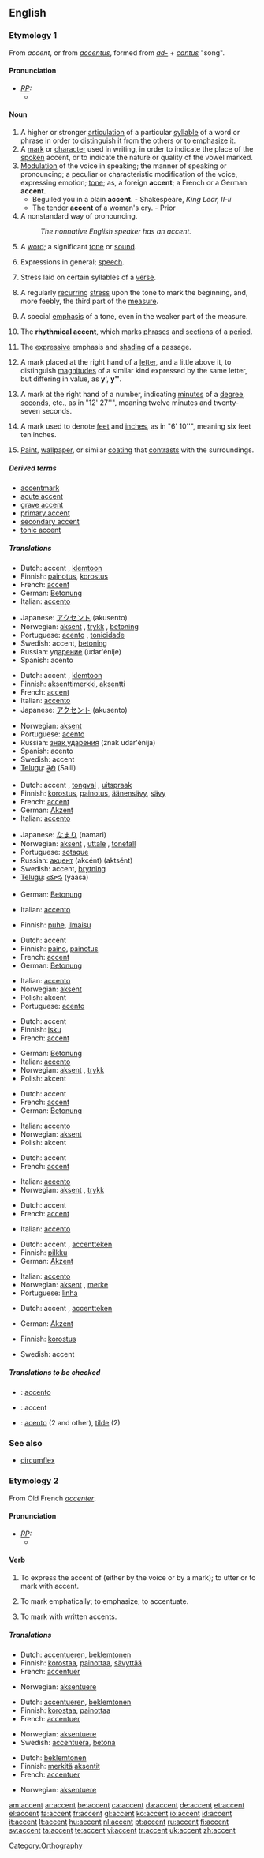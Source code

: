 ==English==

===Etymology 1===
From {{F.}} ''accent'', or from {{L.}} ''[[accentus]]'', formed from ''[[ad-]]'' + ''[[cantus]]'' "song".

====Pronunciation====
* ''[[RP]]:''
** {{IPA|/ˈæksənt/}}

====Noun====
{{en-noun}}

# A higher or stronger [[articulation]] of a particular [[syllable]] of a word or phrase in order to [[distinguish]] it from the others or to [[emphasize]] it.
# A [[mark]] or [[character]] used in writing, in order to indicate the place of the [[spoken]] accent, or to indicate the nature or quality of the vowel marked.
# [[modulation|Modulation]] of the voice in speaking; the manner of speaking or pronouncing; a peculiar or characteristic modification of the voice, expressing emotion; [[tone]]; as, a foreign '''accent'''; a French or a German '''accent'''.
#* Beguiled you in a plain '''accent'''. - Shakespeare, ''King Lear, II-ii''
#* The tender '''accent''' of a woman's cry. - Prior
# A nonstandard way of pronouncing.
#: ''The nonnative English speaker has an accent.''
# A [[word]]; a significant [[tone]] or [[sound]].
# {{in plural}} Expressions in general; [[speech]].
# {{prosody}} Stress laid on certain syllables of a [[verse]].
# {{music}} A regularly [[recur]]ring [[stress]] upon the tone to mark the beginning, and, more feebly, the third part of the [[measure]].
# {{music}} A special [[emphasis]] of a tone, even in the weaker part of the measure.
# {{music}} The '''rhythmical accent''', which marks [[phrase]]s and [[section]]s of a [[period]].
# {{music}} The [[expressive]] emphasis and [[shading]] of a passage.
# {{mathematics}} A mark placed at the right hand of a [[letter]], and a little above it, to distinguish [[magnitude]]s of a similar kind expressed by the same letter, but differing in value, as '''y'''', '''y<nowiki>''</nowiki>'''.
# {{geometry}} A mark at the right hand of a number, indicating [[minute]]s of a [[degree]], [[second]]s, etc., as in "12' 27<nowiki>''</nowiki>", meaning twelve minutes and twenty-seven seconds.
# {{engineering}} A mark used to denote [[feet]] and [[inch]]es, as in "6' 10<nowiki>''</nowiki>", meaning six feet ten inches.
# [[paint|Paint]], [[wallpaper]], or similar [[coating]] that [[contrast]]s with the surroundings.

=====Derived terms=====
* [[accentmark]]
* [[acute accent]]
* [[grave accent]]
* [[primary accent]]
* [[secondary accent]]
* [[tonic accent]]

=====Translations=====
{{trans-top|a stronger articulation}}
*Dutch: accent {{n}}, [[klemtoon]] {{m}}
*Finnish: [[painotus]], [[korostus]]
*French: [[accent#French|accent]] {{m}}
*German: [[Betonung]] {{f}}
*Italian: [[accento]] {{m}}
{{trans-mid}}
*Japanese: [[アクセント]] (akusento)
*Norwegian: [[aksent]] {{m}}, [[trykk]] {{n}}, [[betoning]] {{m}}
*Portuguese: [[acento]] {{m}}, [[tonicidade]] {{m}}
*Swedish: accent, [[betoning]]
*Russian: [[ударение]] (udar'énije) {{n}}
*Spanish: acento {{m}}
{{trans-bottom}}

{{trans-top|a mark used in writing}}
*Dutch: accent {{n}}, [[klemtoon]] {{m}}
*Finnish: [[aksenttimerkki]], [[aksentti]]
*French: [[accent#French|accent]] {{m}}
*Italian: [[accento]] {{m}}
*Japanese: [[アクセント]] (akusento)
{{trans-mid}}
*Norwegian: [[aksent]] {{m}}
*Portuguese: [[acento]] {{m}}
*Russian: [[знак ударения]] (znak udar'énija) {{m}}
*Spanish: acento {{m}}
*Swedish: accent
*[[Telugu]]: [[శైలి]] (Saili)
{{trans-bottom}}

{{trans-top|modulation of the voice}}
*Dutch: accent {{n}}, [[tongval]] {{m}}, [[uitspraak]] {{f}}
*Finnish: [[korostus]], [[painotus]], [[äänensävy]], [[sävy]]
*French: [[accent#French|accent]] {{m}}
*German: [[Akzent]] {{m}}
*Italian: [[accento]] {{m}}
{{trans-mid}}
*Japanese: [[なまり]] (namari)
*Norwegian: [[aksent]] {{m}}, [[uttale]] {{m}}, [[tonefall]] {{n}}
*Portuguese: [[sotaque]] {{m}}
*Russian: [[акцент]] (akcént) (aktsént) {{m}}
*Swedish: accent, [[brytning]]
*[[Telugu]]: [[యాస]] (yaasa)
{{trans-bottom}}

{{trans-top|a word}}
*German: [[Betonung]] {{f}}
{{trans-mid}}
*Italian: [[accento]] {{m}}
{{trans-bottom}}

{{trans-top|expressions}}
*Finnish: [[puhe]], [[ilmaisu]]
{{trans-mid}}
{{trans-bottom}}

{{trans-top|stress on syllables of a verse}}
*Dutch: accent {{n}}
*Finnish: [[paino]], [[painotus]]
*French: [[accent#French|accent]] {{m}}
*German: [[Betonung]] {{f}}
{{trans-mid}}
*Italian: [[accento]] {{m}}
*Norwegian: [[aksent]] {{m}}
*Polish: akcent {{m}}
*Portuguese: [[acento]] {{m}}
{{trans-bottom}}

{{trans-top|a recurring stress on a tone}}
*Dutch: accent {{n}}
*Finnish: [[isku]]
*French: [[accent#French|accent]] {{m}}
{{trans-mid}}
*German: [[Betonung]] {{f}}
*Italian: [[accento]] {{m}}
*Norwegian: [[aksent]] {{m}}, [[trykk]] {{n}}
*Polish: akcent {{m}}
{{trans-bottom}}

{{trans-top|an emphasis on a tone}}
*Dutch: accent {{n}}
*French: [[accent#French|accent]] {{m}}
*German: [[Betonung]] {{f}}
{{trans-mid}}
*Italian: [[accento]] {{m}}
*Norwegian: [[aksent]] {{m}}
*Polish: akcent {{m}}
{{trans-bottom}}

{{trans-top|the rhythmical accent}}
*Dutch: accent {{n}}
*French: [[accent#French|accent]] {{m}}
{{trans-mid}}
*Italian: [[accento]] {{m}}
*Norwegian: [[aksent]] {{m}}, [[trykk]] {{n}}
{{trans-bottom}}

{{trans-top|the expressive emphasis of a passage}}
*Dutch: accent {{n}}
*French: [[accent#French|accent]] {{m}}
{{trans-mid}}
*Italian: [[accento]] {{m}}
{{trans-bottom}}

{{trans-top|a mathematical mark}}
*Dutch: accent {{n}}, [[accentteken]] {{n}}
*Finnish: [[pilkku]]
*German: [[Akzent]] {{m}}
{{trans-mid}}
*Italian: [[accento]] {{m}}
*Norwegian: [[aksent]] {{m}}, [[merke]] {{n}}
*Portuguese: [[linha]] {{f}}
{{trans-bottom}}

{{trans-top|a mark to denote feet or inches}}
*Dutch: accent {{n}}, [[accentteken]] {{n}}
{{trans-mid}}
*German: [[Akzent]] {{m}}
{{trans-bottom}}

{{trans-top|a coating that contrasts with the surroundings}}
*Finnish: [[korostus]]
{{trans-mid}}
*Swedish: accent
{{trans-bottom}}

=====Translations to be checked=====
{{checktrans}}
* {{ttbc|Interlingua}}: [[accento]]
* {{ttbc|Romanian}}: accent
* {{ttbc|Spanish}}: [[acento]] (2 and other), [[tilde]] (2)

===See also===
* [[circumflex]]

===Etymology 2===
From Old French ''[[accenter]]''.

====Pronunciation====
* ''[[RP]]:''
** {{IPA|/əkˈsent/}}

====Verb====
{{en-verb}}

# {{transitive}} To express the accent of (either by the voice or by a mark); to utter or to mark with accent.
# {{transitive}} To mark emphatically; to emphasize; to accentuate.
# {{transitive}} To mark with written accents.

=====Translations=====
{{trans-top|to express the accent of}}
*Dutch: [[accentueren]], [[beklemtonen]]
*Finnish: [[korostaa]], [[painottaa]], [[sävyttää]]
*French: [[accentuer]]
{{trans-mid}}
*Norwegian: [[aksentuere]]
{{trans-bottom}}

{{trans-top|to emphasize}}
*Dutch: [[accentueren]], [[beklemtonen]]
*Finnish: [[korostaa]], [[painottaa]]
*French: [[accentuer]]
{{trans-mid}}
*Norwegian: [[aksentuere]]
*Swedish: [[accentuera]], [[betona]]
{{trans-bottom}}

{{trans-top|to mark with written accents}}
*Dutch: [[beklemtonen]]
*Finnish: [[merkitä]] [[aksentti|aksentit]]
*French: [[accentuer]]
{{trans-mid}}
*Norwegian: [[aksentuere]]
{{trans-bottom}}

[[Category:Orthography]]

[[am:accent]]
[[ar:accent]]
[[be:accent]]
[[ca:accent]]
[[da:accent]]
[[de:accent]]
[[et:accent]]
[[el:accent]]
[[fa:accent]]
[[fr:accent]]
[[gl:accent]]
[[ko:accent]]
[[io:accent]]
[[id:accent]]
[[it:accent]]
[[lt:accent]]
[[hu:accent]]
[[nl:accent]]
[[pt:accent]]
[[ru:accent]]
[[fi:accent]]
[[sv:accent]]
[[ta:accent]]
[[te:accent]]
[[vi:accent]]
[[tr:accent]]
[[uk:accent]]
[[zh:accent]]